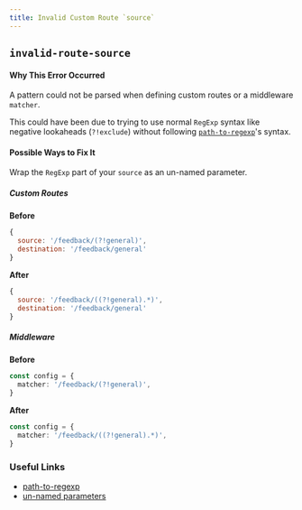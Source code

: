 ```yaml
---
title: Invalid Custom Route `source`
---
```


## `invalid-route-source`

#### Why This Error Occurred

A pattern could not be parsed when defining custom routes or a middleware `matcher`.

This could have been due to trying to use normal `RegExp` syntax like negative lookaheads (`?!exclude`) without following [`path-to-regexp`](https://github.com/pillarjs/path-to-regexp)'s syntax.

#### Possible Ways to Fix It

Wrap the `RegExp` part of your `source` as an un-named parameter.

##### Custom Routes

**Before**

```js
{
  source: '/feedback/(?!general)',
  destination: '/feedback/general'
}
```

**After**

```js
{
  source: '/feedback/((?!general).*)',
  destination: '/feedback/general'
}
```

##### Middleware

**Before**

```ts filename="middleware.ts"
const config = {
  matcher: '/feedback/(?!general)',
}
```

**After**

```ts filename="middleware.ts"
const config = {
  matcher: '/feedback/((?!general).*)',
}
```

### Useful Links

- [path-to-regexp](https://github.com/pillarjs/path-to-regexp)
- [un-named parameters](https://github.com/pillarjs/path-to-regexp#unnamed-parameters)

